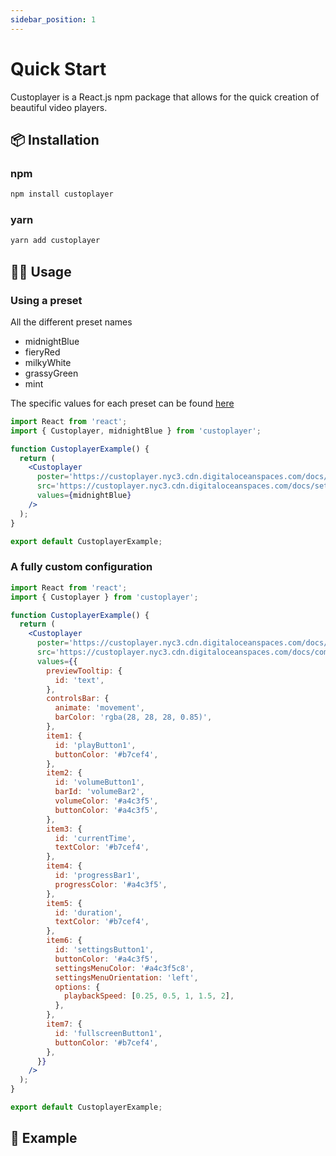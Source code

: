 ```yaml
---
sidebar_position: 1
---
```



# Quick Start

Custoplayer is a React.js npm package that allows for the quick creation of beautiful video players.

## 📦 Installation

### npm

```bash
npm install custoplayer
```

### yarn

```bash
yarn add custoplayer
```

## 🧑‍💻 Usage

### Using a preset

All the different preset names

- midnightBlue
- fieryRed
- milkyWhite
- grassyGreen
- mint

The specific values for each preset can be found [here](https://github.com/Etesam913/Custoplayer/blob/main/packages/custoplayer/src/lib/presets.tsx)

```jsx
import React from 'react';
import { Custoplayer, midnightBlue } from 'custoplayer';

function CustoplayerExample() {
  return (
    <Custoplayer
      poster='https://custoplayer.nyc3.cdn.digitaloceanspaces.com/docs/custoplayer-demo-poster.png'
      src='https://custoplayer.nyc3.cdn.digitaloceanspaces.com/docs/setting-up-video-qualities/custoplayer-demo-1080.mp4'
      values={midnightBlue}
    />
  );
}

export default CustoplayerExample;
```

### A fully custom configuration

```jsx
import React from 'react';
import { Custoplayer } from 'custoplayer';

function CustoplayerExample() {
  return (
    <Custoplayer
      poster='https://custoplayer.nyc3.cdn.digitaloceanspaces.com/docs/custoplayer-demo-poster.png'
      src='https://custoplayer.nyc3.cdn.digitaloceanspaces.com/docs/compressed-custoplayer-demo.mp4'
      values={{
        previewTooltip: {
          id: 'text',
        },
        controlsBar: {
          animate: 'movement',
          barColor: 'rgba(28, 28, 28, 0.85)',
        },
        item1: {
          id: 'playButton1',
          buttonColor: '#b7cef4',
        },
        item2: {
          id: 'volumeButton1',
          barId: 'volumeBar2',
          volumeColor: '#a4c3f5',
          buttonColor: '#a4c3f5',
        },
        item3: {
          id: 'currentTime',
          textColor: '#b7cef4',
        },
        item4: {
          id: 'progressBar1',
          progressColor: '#a4c3f5',
        },
        item5: {
          id: 'duration',
          textColor: '#b7cef4',
        },
        item6: {
          id: 'settingsButton1',
          buttonColor: '#a4c3f5',
          settingsMenuColor: '#a4c3f5c8',
          settingsMenuOrientation: 'left',
          options: {
            playbackSpeed: [0.25, 0.5, 1, 1.5, 2],
          },
        },
        item7: {
          id: 'fullscreenButton1',
          buttonColor: '#b7cef4',
        },
      }}
    />
  );
}

export default CustoplayerExample;
```

## 🎥 Example

<CustoplayerExample />
